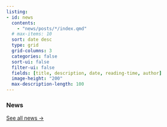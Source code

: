```yaml
---
listing:
- id: news
  contents:
    - "news/posts/*/index.qmd"
  # max-items: 10
  sort: date desc
  type: grid
  grid-columns: 3
  categories: false
  sort-ui: false
  filter-ui: false
  fields: [title, description, date, reading-time, author]
  image-height: "200"
  max-description-length: 100
---
```


### News

::: {#news}
:::

[See all news &rarr;](news/)

```{=html}
<style>
/* hide default Quarto grid once JS enhancement is active */
#listing-news.enhanced-carousel .list.grid.quarto-listing-cols-3 {
  display: none !important;
}

#carousel-container {
  overflow: hidden;
  cursor: grab;
}

#carousel-container.grabbing {
  cursor: grabbing;
}

#carousel-track {
  display: flex;
  align-items: stretch;
}

#carousel-track>.g-col-1 {
  flex: 0 0 33.3333%;
  padding: 1rem;
  box-sizing: border-box;
  display: block !important;
  min-width: 0;
}

#carousel-container.grabbing a {
  pointer-events: none;
}

@media (max-width: 1024px) and (min-width: 769px) {
  #carousel-track>.g-col-1 {
    flex: 0 0 50%;
  }
}

@media (max-width: 768px) {
  #carousel-track>.g-col-1 {
    flex: 0 0 100%;
  }
}

.quarto-listing {
  padding-bottom: 0 !important;
}

#carousel-track>.g-col-1 .card.news-item {
  overflow: hidden;
  display: flex;
  flex-direction: column;
  height: 100%;
}

#carousel-track>.g-col-1 .card-body {
  flex-grow: 1;
  overflow: hidden;
  display: flex;
  flex-direction: column;
}

#carousel-track>.g-col-1 .card-img-top {
  max-height: 150px;
  object-fit: cover;
}

#carousel-track .listing-title {
  white-space: nowrap;
  overflow: hidden;
  text-overflow: ellipsis;
}

#carousel-track .listing-description {
  display: -webkit-box;
  -webkit-box-orient: vertical;
  -webkit-line-clamp: 2;
  line-clamp: 2;
  overflow: hidden;
  text-overflow: ellipsis;
}

#carousel-track .card-attribution {
  margin-top: auto;
  padding-top: 1rem;
  display: flex;
  align-items: flex-end;
  gap: 1em;
}

#carousel-track .listing-author {
  white-space: nowrap;
  overflow: hidden;
  text-overflow: ellipsis;
  min-width: 0;
}

#carousel-track .listing-date {
  white-space: nowrap;
  flex-shrink: 0;
}
</style>

<script>
    document.addEventListener('DOMContentLoaded', function () {
        const listing = document.getElementById('listing-news');
        if (!listing) return;

        const originalItems = Array.from(listing.querySelectorAll('.list.grid.quarto-listing-cols-3 > .g-col-1'));
        if (originalItems.length === 0) return;

        listing.classList.add('enhanced-carousel');

        const carouselContainer = document.createElement('div');
        carouselContainer.id = 'carousel-container';

        const carouselTrack = document.createElement('div');
        carouselTrack.id = 'carousel-track';

        carouselTrack.append(...originalItems);
        carouselContainer.append(carouselTrack);
        listing.parentNode.insertBefore(carouselContainer, listing.nextSibling);

        const slides = Array.from(carouselTrack.children);
        const displayDuration = 3500;
        let isDragging = false,
            startPos = 0,
            currentTranslate = 0,
            prevTranslate = 0,
            currentIndex = 0,
            hasDragged = false,
            intervalId;

        const getPositionX = (event) => event.type.includes('mouse') ? event.pageX : event.touches[0].clientX;
        const getItemsPerView = () => {
            const width = window.innerWidth;
            if (width <= 768) return 1;
            if (width > 768 && width <= 1024) return 2;
            return 3;
        }
        const stopAutoplay = () => clearInterval(intervalId);
        const startAutoplay = () => {
            stopAutoplay();
            intervalId = setInterval(autoplayNext, displayDuration);
        };

        const dragStart = (event) => {
            isDragging = true;
            hasDragged = false;
            startPos = getPositionX(event);
            const style = window.getComputedStyle(carouselTrack);
            const matrix = new DOMMatrix(style.transform);
            prevTranslate = matrix.m41;
            carouselContainer.classList.add('grabbing');
            carouselTrack.style.transition = 'none';
            stopAutoplay();
        };

        const dragMove = (event) => {
            if (!isDragging) return;
            hasDragged = true;
            const currentPosition = getPositionX(event);
            currentTranslate = prevTranslate + currentPosition - startPos;
            setSliderPosition();
        };

        const dragEnd = () => {
            if (!isDragging) return;
            isDragging = false;
            carouselContainer.classList.remove('grabbing');

            const slideWidth = slides[0].getBoundingClientRect().width;
            const movedBy = currentTranslate - prevTranslate;

            if (movedBy < -50 && currentIndex < slides.length - getItemsPerView()) {
                currentIndex++;
            }
            if (movedBy > 50 && currentIndex > 0) {
                currentIndex--;
            }

            setPositionByIndex();
        };

        const setSliderPosition = () => {
            const maxScroll = -(carouselTrack.scrollWidth - carouselContainer.clientWidth);
            currentTranslate = Math.max(maxScroll, Math.min(0, currentTranslate));
            carouselTrack.style.transform = `translateX(${currentTranslate}px)`;
        };

        const setPositionByIndex = () => {
            const slideWidth = slides[0].getBoundingClientRect().width;
            currentTranslate = currentIndex * -slideWidth;
            carouselTrack.style.transition = 'transform 0.4s ease-out';
            setSliderPosition();
        };

        const autoplayNext = () => {
            const itemsPerView = getItemsPerView();
            const maxIndex = slides.length - itemsPerView;
            currentIndex = (currentIndex >= maxIndex) ? 0 : currentIndex + 1;
            setPositionByIndex();
        };

        carouselTrack.addEventListener('click', (e) => {
            if (hasDragged) {
                e.preventDefault();
            }
        }, true);

        carouselContainer.addEventListener('mousedown', dragStart);
        carouselContainer.addEventListener('touchstart', dragStart, { passive: true });

        window.addEventListener('mousemove', dragMove);
        window.addEventListener('touchmove', dragMove, { passive: true });

        window.addEventListener('mouseup', dragEnd);
        window.addEventListener('touchend', dragEnd);

        carouselContainer.addEventListener('mouseenter', stopAutoplay);
        carouselContainer.addEventListener('mouseleave', startAutoplay);

        document.addEventListener('visibilitychange', () => document.hidden ? stopAutoplay() : startAutoplay());
        window.addEventListener('resize', () => window.location.reload());

        startAutoplay();
    });
</script>
```